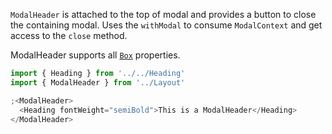 `ModalHeader` is attached to the top of modal and provides a button to close the containing modal. Uses the `withModal` to consume `ModalContext` and get access to the `close` method.

ModalHeader supports all [`Box`](/#!/Box) properties.

```js
import { Heading } from '../../Heading'
import { ModalHeader } from '../Layout'

;<ModalHeader>
  <Heading fontWeight="semiBold">This is a ModalHeader</Heading>
</ModalHeader>
```
